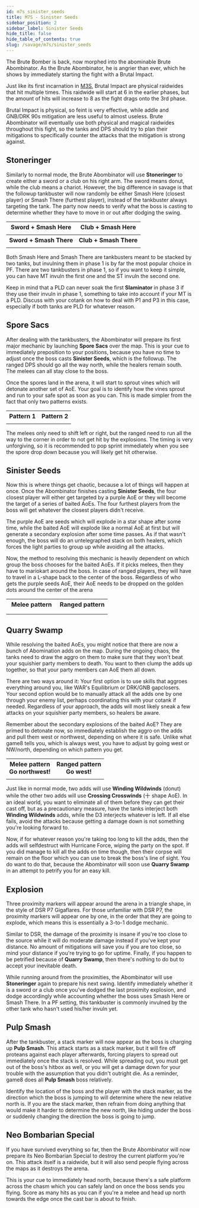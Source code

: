 ```yaml
---
id: m7s_sinister_seeds
title: M7S - Sinister Seeds
sidebar_position: 2
sidebar_label: Sinister Seeds
hide_title: false
hide_table_of_contents: true
slug: /savage/m7s/sinister_seeds
---
```


The Brute Bomber is back, now morphed into the abominable Brute Abombinator. As the Brute Abombinator, he is angrier than ever, which he shows by immediately starting the fight with a <Raidwide>Brutal Impact</Raidwide>.

<KittenAsset path='m7s/brutalimpact.webm' wrapper='div' />

Just like its first incarnation in [M3S](/savage/m3s/doping_1), <Raidwide>Brutal Impact</Raidwide> are physical raidwides that hit multiple times. This raidwide will start at 6 in the earlier phases, but the amount of hits will increase to 8 as the fight drags onto the 3rd phase.

<Raidwide>Brutal Impact</Raidwide> is physical, so feint is very effective, while addle and GNB/DRK 90s mitigation are less useful to almost useless. Brute Abombinator will eventually use both physical and magical raidwides throughout this fight, so the tanks and DPS should try to plan their mitigations to specifically counter the attacks that the mitigation is strong against.


## Stoneringer

Similarly to normal mode, the Brute Abombinator will use <strong>Stoneringer</strong> to create either a sword or a club on his right arm. The sword means donut, while the club means a chariot. However, the big difference in savage is that the followup tankbuster will now randomly be either <Tankbuster>Smash Here</Tankbuster> (closest player) or <Tankbuster>Smash There</Tankbuster> (furthest player), instead of the tankbuster always targeting the tank. The party now needs to verify what the boss is casting to determine whether they have to move in or out after dodging the swing.

<table width='100%'>
    <tr>
        <th>Sword + <Tankbuster>Smash Here</Tankbuster></th>
        <th>Club + <Tankbuster>Smash Here</Tankbuster></th>
    </tr>
    <tr>
        <td><KittenAsset path='m7s/sword_smash_here.webm' /></td>
        <td><KittenAsset path='m7s/club_smash_here.webm' /></td>
    </tr>
    <tr>
        <th>Sword + <Tankbuster>Smash There</Tankbuster></th>
        <th>Club + <Tankbuster>Smash There</Tankbuster></th>
    </tr>
    <tr>
        <td><KittenAsset path='m7s/sword_smash_there.webm' /></td>
        <td><KittenAsset path='m7s/club_smash_there.webm' /></td>
    </tr>
</table>

Both <Tankbuster>Smash Here</Tankbuster> and <Tankbuster>Smash There</Tankbuster> are tankbusters meant to be stacked by two tanks, but invulning them in phase 1 is by far the most popular choice in PF. There are two tankbusters in phase 1, so if you want to keep it simple, you can have MT invuln the first one and the ST invuln the second one.

Keep in mind that a PLD can never soak the first <strong>Slaminator</strong> in phase 3 if they use their invuln in phase 1, something to take into account if your MT is a PLD. Discuss with your cotank on how to deal with P1 and P3 in this case, especially if both tanks are PLD for whatever reason.

## Spore Sacs

After dealing with the tankbusters, the Abombinator will prepare its first major mechanic by launching <strong>Spore Sacs</strong> over the map. This is your cue to immediately preposition to your positions, because you have no time to adjust once the boss casts <strong>Sinister Seeds</strong>, which is the followup. The ranged DPS should go all the way north, while the healers remain south. The melees can all stay close to the boss.

<KittenAsset path='m7s/sinister_seeds_setup.png' wrapper='div' width='30%' />

Once the spores land in the arena, it will start to sprout vines which will detonate another set of AoE. Your goal is to identify how the vines sprout and run to your safe spot as soon as you can. This is made simpler from the fact that only two patterns exists.

<table>
    <tr>
        <th>Pattern 1</th>
        <th>Pattern 2</th>
    </tr>
    <tr>
        <td><KittenAsset path='m7s/sinister_seeds_pattern1.png' /></td>
        <td><KittenAsset path='m7s/sinister_seeds_pattern2.png' /></td>
    </tr>
</table>

The melees only need to shift left or right, but the ranged need to run all the way to the corner in order to not get hit by the explosions. The timing is very unforgiving, so it is recommended to pop sprint immediately when you see the spore drop down because you will likely get hit otherwise.

## Sinister Seeds

Now this is where things get chaotic, because a lot of things will happen at once. Once the Abombinator finishes casting <strong>Sinister Seeds</strong>, the four closest player will either get targeted by a purple AoE or they will become the target of a series of baited AoEs. The four furthest players from the boss will get whatever the closest players didn't receive.

The purple AoE are seeds which will explode in a star shape after some time, while the baited AoE will explode like a normal AoE at first but will generate a secondary explosion after some time passes. As if that wasn't enough, the boss will do an untelegraphed stack on both healers, which forces the light parties to group up while avoiding all the attacks.

Now, the method to resolving this mechanic is heavily dependent on which group the boss chooses for the baited AoEs. If it picks melees, then they have to mariokart around the boss. In case of ranged players, they will have to travel in a L-shape back to the center of the boss. Regardless of who gets the purple seeds AoE, their AoE needs to be dropped on the golden dots around the center of the arena

<table>
    <tr>
        <th colspan='4' width='50%'>Melee pattern</th>
        <th colspan='4' width='50%'>Ranged pattern</th>
    </tr>
    <tr>
        <td colspan='2' width='25%'><KittenAsset path='m7s/sinister_seeds_melee_pattern1.png' /></td>
        <td colspan='2' width='25%'><KittenAsset path='m7s/sinister_seeds_melee_pattern2.png' /></td>
        <td colspan='2' width='25%'><KittenAsset path='m7s/sinister_seeds_ranged_pattern1.png' /></td>
        <td colspan='2' width='25%'><KittenAsset path='m7s/sinister_seeds_ranged_pattern2.png' /></td>
    </tr>
    <tr>
        <td colspan='3' width='37%'><KittenAsset path='m7s/sinister_seeds_melee_pattern.webm' /></td>
        <td colspan='2' width='26%'><KittenAsset path='m7s/sinister_seeds_stack.png' /></td>
        <td colspan='3' width='37%'><KittenAsset path='m7s/sinister_seeds_ranged_pattern.webm' /></td>
    </tr>
</table>

## Quarry Swamp

While resolving the baited AoEs, you might notice that there are now a bunch of Abomination adds on the map. During the ongoing chaos, the tanks need to draw the aggro on them to make sure that they won't beat your squishier party members to death. You want to then clump the adds up together, so that your party members can AoE them all down.

There are two ways around it: Your first option is to use skills that aggroes everything around you, like WAR's Equilibrium or DRK/GNB gapclosers. Your second option would be to manually attack all the adds one by one through your enemy list, perhaps coordinating this with your cotank if needed. Regardless of your approach, the adds will most likely sneak a few attacks on your squishier party members, so healers be aware.

Remember about the secondary explosions of the baited AoE? They are primed to detonate now, so immediately establish the aggro on the adds and pull them west or northwest, depending on where it is safe. Unlike what game8 tells you, which is always west, you have to adjust by going west or NW/north, depending on which pattern you get. 

<table>
    <tr>
        <th>Melee pattern<br />Go northwest!</th>
        <th>Ranged pattern<br />Go west!</th>
    </tr>
    <tr>
        <td><KittenAsset path='m7s/sinister_seeds_adds_melee_pattern.webm' /></td>
        <td><KittenAsset path='m7s/sinister_seeds_adds_ranged_pattern.webm' /></td>
    </tr>
</table>

Just like in normal mode, two adds will use <strong>Winding Wildwinds</strong> (donut) while the other two adds will use <strong>Crossing Crosswinds</strong> (十 shape AoE). In an ideal world, you want to eliminate all of them before they can get their cast off, but as a precautionary measure, have the tanks interject both <strong>Winding Wildwinds</strong> adds, while the D3 interjects whatever is left. If all else fails, avoid the attacks because getting a damage down is not something you're looking forward to.

Now, if for whatever reason you're taking too long to kill the adds, then the adds will selfdestruct with <Enrage>Hurricane Force</Enrage>, wiping the party on the spot. If you did manage to kill all the adds on time though, then their corpse will remain on the floor which you can use to break the boss's line of sight. You do want to do that, because the Abombinator will soon use <strong>Quarry Swamp</strong> in an attempt to petrify you for an easy kill.

<KittenAsset path='m7s/sinister_seeds_quarry_swamp.webm' wrapper='div' />

## Explosion

Three proximity markers will appear around the arena in a triangle shape, in the style of DSR P7 Gigaflares. For those unfamiliar with DSR P7, the proximity markers will appear one by one, in the order that they are going to explode, which means this is essentially a 3-to-1 dodge mechanic.

Similar to DSR, the damage of the proximity is insane if you're too close to the source while it will do moderate damage instead if you've kept your distance. No amount of mitigations will save you if you are too close, so mind your distance if you're trying to go for uptime. Finally, if you happen to be petrified because of <strong>Quarry Swamp</strong>, then there's nothing to do but to accept your inevitable death.

<KittenAsset path='m7s/sinister_seeds_explosion.webm' wrapper='div' />

While running around from the proximities, the Abombinator will use <strong>Stoneringer</strong> again to prepare his next swing. Identify immediately whether it is a sword or a club once you've dodged the last proximity explosion, and dodge accordingly while accounting whether the boss uses <Tankbuster>Smash Here</Tankbuster> or <Tankbuster>Smash There</Tankbuster>. In a PF setting, this tankbuster is commonly invulned by the other tank who hasn't used his/her invuln yet.

## Pulp Smash

After the tankbuster, a stack marker will now appear as the boss is charging up <strong>Pulp Smash</strong>. This attack starts as a stack marker, but it will fire off proteans against each player afterwards, forcing players to spread out immediately once the stack is resolved. While spreading out, you must get out of the boss's hitbox as well, or you will get a damage down for your trouble with the assumption that you didn't outright die. As a reminder, game8 does all <strong>Pulp Smash</strong> boss relatively.

<KittenAsset path='m7s/pulp_smash_clockspot.png' wrapper='div' width='30%' />

Identify the location of the boss and the player with the stack marker, as the direction which the boss is jumping to will determine where the new relative north is. If you are the stack marker, then refrain from doing anything that would make it harder to determine the new north, like hiding under the boss or suddenly changing the direction the boss is going to jump. 

<KittenAsset path='m7s/pulp_smash.webm' wrapper='div' />

## Neo Bombarian Special

If you have survived everything so far, then the Brute Abombinator will now prepare its <Raidwide>Neo Bombarian Special</Raidwide> to destroy the current platform you're on. This attack itself is a raidwide, but it will also send people flying across the maps as it destroys the arena.

This is your cue to immediately head north, because there's a safe platform across the chasm which you can safely land on once the boss sends you flying. Score as many hits as you can if you're a melee and head up north towards the edge once the cast bar is about to finish.

<KittenAsset path='m7s/neo_bombarian_special.webm' wrapper='div' />